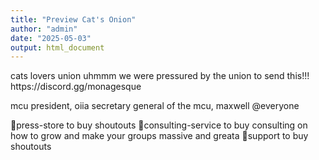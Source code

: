 ```yaml
---
title: "Preview Cat's Onion"
author: "admin"
date: "2025-05-03"
output: html_document
---
```


cats lovers union
uhmmm we were pressured by the union to send this!!!
https://discord.gg/monagesque

mcu president, oiia
secretary general of the mcu, maxwell
@everyone

⁠📌press-store 
to buy shoutouts
⁠📖consulting-service
to buy consulting on how to grow and make your groups massive and greata
⁠👨support to buy shoutouts